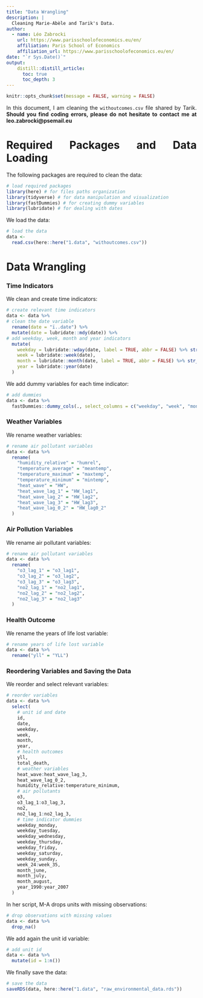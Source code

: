 ```yaml
---
title: "Data Wrangling"
description: |
  Cleaning Marie-Abèle and Tarik's Data.
author:
  - name: Léo Zabrocki 
    url: https://www.parisschoolofeconomics.eu/en/
    affiliation: Paris School of Economics
    affiliation_url: https://www.parisschoolofeconomics.eu/en/
date: "`r Sys.Date()`"
output: 
    distill::distill_article:
      toc: true
      toc_depth: 3
---
```


<style>
body {
text-align: justify}
</style>

```r
knitr::opts_chunk$set(message = FALSE, warning = FALSE)
```

In this document, I am cleaning the `withoutcomes.csv` file shared by Tarik. **Should you find coding errors, please do not hesitate to contact me at leo.zabrocki@psemail.eu**

# Required Packages and Data Loading

The following packages are required to clean the data:

```r
# load required packages
library(here) # for files paths organization
library(tidyverse) # for data manipulation and visualization
library(fastDummies) # for creating dummy variables
library(lubridate) # for dealing with dates
```

We load the data:

```r
# load the data
data <-
  read.csv(here::here("1.data", "withoutcomes.csv"))
```

# Data Wrangling

### Time Indicators

We clean and create time indicators:

```r
# create relevant time indicators
data <- data %>%
# clean the date variable
  rename(date = "ï..date") %>%
  mutate(date = lubridate::mdy(date)) %>%
# add weekday, week, month and year indicators
  mutate(
    weekday = lubridate::wday(date, label = TRUE, abbr = FALSE) %>% str_to_lower(.),
    week = lubridate::week(date),
    month = lubridate::month(date, label = TRUE, abbr = FALSE) %>% str_to_lower(.),
    year = lubridate::year(date)
  )
```

We add dummy variables for each time indicator:

```r
# add dummies
data <- data %>%
  fastDummies::dummy_cols(., select_columns = c("weekday", "week", "month", "year"))
```

### Weather Variables

We rename weather variables:

```r
# rename air pollutant variables
data <- data %>%
  rename(
    "humidity_relative" = "humrel",
    "temperature_average" = "meantemp",
    "temperature_maximum" = "maxtemp",
    "temperature_minimum" = "mintemp",
    "heat_wave" = "HW",
    "heat_wave_lag_1" = "HW_lag1",
    "heat_wave_lag_2" = "HW_lag2",
    "heat_wave_lag_3" = "HW_lag3",
    "heat_wave_lag_0_2" = "HW_lag0_2"
  )
```

### Air Pollution Variables

We rename air pollutant variables:

```r
# rename air pollutant variables
data <- data %>%
  rename(
    "o3_lag_1" = "o3_lag1",
    "o3_lag_2" = "o3_lag2",
    "o3_lag_3" = "o3_lag3",
    "no2_lag_1" = "no2_lag1",
    "no2_lag_2" = "no2_lag2",
    "no2_lag_3" = "no2_lag3"
  )
```    
    
### Health Outcome

We rename the years of life lost variable:

```r
# rename years of life lost variable
data <- data %>%
  rename("yll" = "YLL")
```    

### Reordering Variables and Saving the Data

We reorder and select relevant variables:

```r
# reorder variables
data <- data %>%
  select(
    # unit id and date
    id,
    date,
    weekday,
    week,
    month,
    year,
    # health outcomes
    yll,
    total_death,
    # weather variables
    heat_wave:heat_wave_lag_3,
    heat_wave_lag_0_2,
    humidity_relative:temperature_minimum,
    # air pollutants
    o3,
    o3_lag_1:o3_lag_3,
    no2,
    no2_lag_1:no2_lag_3,
    # time indicator dummies
    weekday_monday,
    weekday_tuesday,
    weekday_wednesday,
    weekday_thursday,
    weekday_friday,
    weekday_saturday,
    weekday_sunday,
    week_24:week_35,
    month_june,
    month_july,
    month_august,
    year_1990:year_2007
  )
```    

In her script, M-A drops units with missing observations:

```r
# drop observations with missing values
data <- data %>%
  drop_na()
```    

We add again the unit id variable:

```r
# add unit id
data <- data %>%
  mutate(id = 1:n())
```

We finally save the data:

```r
# save the data
saveRDS(data, here::here("1.data", "raw_environmental_data.rds"))
```    














